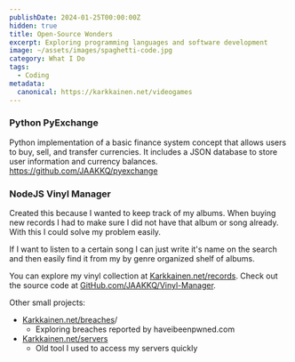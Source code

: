```yaml
---
publishDate: 2024-01-25T00:00:00Z
hidden: true
title: Open-Source Wonders
excerpt: Exploring programming languages and software development
image: ~/assets/images/spaghetti-code.jpg
category: What I Do
tags:
  - Coding
metadata:
  canonical: https://karkkainen.net/videogames
---
```

### Python PyExchange
Python implementation of a basic finance system concept that allows users to buy, sell, and transfer currencies. It includes a JSON database to store user information and currency balances.
https://github.com/JAAKKQ/pyexchange

### NodeJS Vinyl Manager
Created this because I wanted to keep track of my albums. When buying new records I had to make sure I did not have that album or song already. With this I could solve my problem easily.

If I want to listen to a certain song I can just write it's name on the search and then easily find it from my by genre organized shelf of albums.

You can explore my vinyl collection at
[Karkkainen.net/records](/records/index.html).
Check out the source code at [GitHub.com/JAAKKQ/Vinyl-Manager](https://github.com/JAAKKQ/Vinyl-Manager).

Other small projects:
- [Karkkainen.net/breaches](/breaches/index.html)/
  - Exploring breaches reported by haveibeenpwned.com
- [Karkkainen.net/servers](/servers/index.html)
  - Old tool I used to access my servers quickly